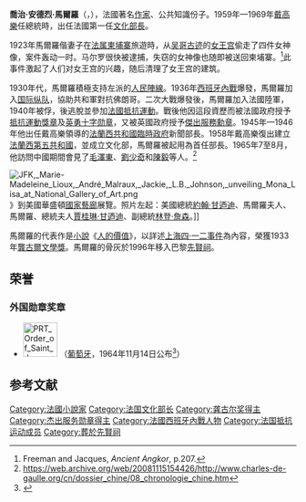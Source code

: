 {{Expand|time=2018-04-15}}
{{Infobox writer <!-- for more information see [[:Template:Infobox_writer/doc|:Template:Infobox writer/doc]] -->| name          = Georges André Malraux
| image         = André Malraux, Pic, 22.jpg
| imagesize     = 
| caption       =  1974年像
| birth_name    = Georges André Malraux
| birth_date    = {{birth date|1901|11|3|df=y}}
| birth_place   = [[法蘭西第三共和國|法蘭西第三共和國]][[巴黎|巴黎]]
| death_date    = {{death date and age|1976|11|23|1901|11|23|df=y}}
| death_place   = 法國[[克雷泰伊|克雷泰伊]]
| occupation    = 作家、政治家
| nationality   =
| citizenship   = 法國
| education     =
| alma_mater    =
| period        =
| genre         =
| subjects      =
| movement      =
| notableworks  = 《[[人的價值|人的價值]]》（1933）
| spouse        = {{Unbulleted list|{{marriage|Clara Goldschmidt|1922|1947|reason=div}}|{{marriage|Marie-Madeleine Lioux|1948|1966|reason=div}}}}
| partner       = Josette Clotis, Louise de Vilmorin
| children      = Florence, Pierre-Gauthier, Vincent
| relatives     =
| awards        = [[龔古爾文學獎|龔古爾文學獎]]
| influences    =
| signature     =
}}
'''喬治·安德烈·馬爾羅'''（{{lang|fr|Georges André Malraux}}，{{bd|1901年|11月3日|1976年|11月23日}}），法國著名[[作家|作家]]、公共知識份子。1959年—1969年[[戴高樂|戴高樂]]任總統時，出任法國第一任[[法國文化及通信部|文化部長]]。

1923年馬爾羅偕妻子在[[法属柬埔寨|法属柬埔寨]]旅遊時，从[[吴哥古迹|吴哥古迹]]的[[女王宫|女王宫]]偷走了四件女神像，案件轰动一时。马尔罗很快被逮捕，失窃的女神像也随即被送回柬埔寨。<ref name="Freeman.Jacques">Freeman and Jacques, ''Ancient Angkor'', p.207.</ref>此事件激起了人们对女王宫的兴趣，随后清理了女王宫的建筑。

1930年代，馬爾羅積極支持左派的[[人民阵线_(法国)|人民陣線]]。1936年[[西班牙內戰|西班牙內戰]]爆發，馬爾羅加入[[国际纵队|国际纵队]]，協助共和軍對抗佛朗哥。二次大戰爆發後，馬爾羅加入法國陸軍，1940年被俘，後逃脫並參加[[法國抵抗運動|法國抵抗運動]]。戰後他因這段資歷而被法國政府授予[[抵抗運動獎章|抵抗運動獎章]]及[[英勇十字勋章|英勇十字勋章]]，又被英國政府授予[[傑出服務勳章|傑出服務勳章]]。1945年—1946年他出任戴高樂領導的[[法蘭西共和國臨時政府|法蘭西共和國臨時政府]]新聞部長。1958年戴高樂復出建立[[法蘭西第五共和國|法蘭西第五共和國]]，並成立文化部，馬爾羅被起用為首任部長。1965年7至8月，他訪問中國期間會見了[[毛澤東|毛澤東]]、[[劉少奇|劉少奇]]和[[陳毅|陳毅]]等人。<ref>https://web.archive.org/web/20081115154426/http://www.charles-de-gaulle.org/cn/dossier_chine/08_chronologie_chine.htm</ref>

[[File:JFK,_Marie-Madeleine_Lioux,_André_Malraux,_Jackie,_L.B._Johnson,_unveiling_Mona_Lisa_at_National_Gallery_of_Art.png|thumb]]》到美國華盛頓[[国家美术馆_(华盛顿)|國家藝廊]]展覽。照片左起：美國總統[[約翰·甘迺迪|約翰·甘迺迪]]、馬爾羅夫人、馬爾羅、總統夫人[[賈桂琳·甘迺迪|賈桂琳·甘迺迪]]、副總統[[林登·詹森|林登·詹森]]。]]

馬爾羅的代表作是[[小說|小說]]《[[人的價值|人的價值]]》，以詳述[[上海|上海]][[四·一二事件|四·一二事件]]為內容，榮獲1933年[[龔古爾文學獎|龔古爾文學獎]]。馬爾羅的骨灰於1996年移入巴黎[[先賢祠|先賢祠]]。

==荣誉==
===外国勋章奖章===
* [[File:PRT_Order_of_Saint_James_of_the_Sword_-_Grand_Cross_BAR.svg|60px]] {{link-pt|圣雅各之剑大十字勋章|Ordem Militar de Sant'Iago da Espada}}（[[葡萄牙|葡萄牙]]，1964年11月14日公布<ref>{{pt}}{{cite web |url=https://www.ordens.presidencia.pt/?idc=154&list=1 |title=ENTIDADES ESTRANGEIRAS AGRACIADAS COM ORDENS PORTUGUESAS |publisher=Presidência da República Portuguesa |date= |accessdate=2021-10-11 |archive-date=2019-08-31 |archive-url=https://web.archive.org/web/20190831074032/http://www.ordens.presidencia.pt/?idc=154&list=1 |dead-url=no }}</ref>）

==参考文献==
{{reflist}}

{{S-start}}
{{S-off}}
{{Succession box|title=[[法国文化部|法國文化部長]]|before=首任|after=Edmond Michelet|years=1959年—1969年}}
{{S-end}}
{{妥瑞氏症}}
{{Authority control}}
{{DEFAULTSORT:Malraux, André}}
[[Category:法國小說家|Category:法國小說家]]
[[Category:法国文化部长|Category:法国文化部长]]
[[Category:龚古尔奖得主|Category:龚古尔奖得主]]
[[Category:杰出服务勋章得主|Category:杰出服务勋章得主]]
[[Category:法國西班牙內戰人物|Category:法國西班牙內戰人物]]
[[Category:法国抵抗运动成员|Category:法国抵抗运动成员]]
[[Category:葬於先賢祠|Category:葬於先賢祠]]